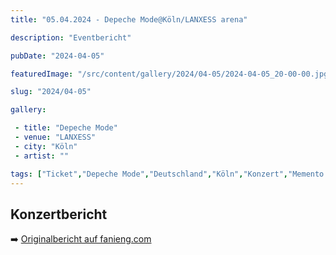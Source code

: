 ```yaml
---
title: "05.04.2024 - Depeche Mode@Köln/LANXESS arena"

description: "Eventbericht"

pubDate: "2024-04-05"

featuredImage: "/src/content/gallery/2024/04-05/2024-04-05_20-00-00.jpg"

slug: "2024/04-05"

gallery:

 - title: "Depeche Mode"
 - venue: "LANXESS"
 - city: "Köln"
 - artist: ""

tags: ["Ticket","Depeche Mode","Deutschland","Köln","Konzert","Memento Mori","2024","LANXESS arena"]
---
```

## Konzertbericht

➡️ [Originalbericht auf fanieng.com](https://fanieng.com/2024/04/05/05-04-2024-depeche-mode-köln-lanxess)
